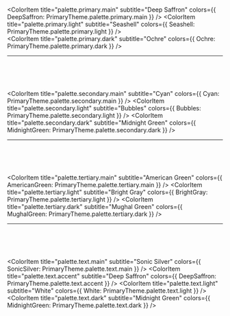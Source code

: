 

<Meta title="Tokens/Colors" />

<ConvoiHeading variant="h4" headingContent="Primary"></ConvoiHeading>
<ColorPalette>  
  <ColorItem 
    title="palette.primary.main" 
    subtitle="Deep Saffron" 
    colors={{ DeepSaffron: PrimaryTheme.palette.primary.main }} 
  />
  <ColorItem 
    title="palette.primary.light" 
    subtitle="Seashell" 
    colors={{ Seashell: PrimaryTheme.palette.primary.light }} 
  />  
  <ColorItem 
    title="palette.primary.dark" 
    subtitle="Ochre" 
    colors={{ Ochre: PrimaryTheme.palette.primary.dark }} 
  />  
</ColorPalette>

<hr></hr>
<br></br>

<ConvoiHeading variant="h4" headingContent="Secondary"></ConvoiHeading>
<ColorPalette>  
  <ColorItem 
    title="palette.secondary.main" 
    subtitle="Cyan" 
    colors={{ Cyan: PrimaryTheme.palette.secondary.main }} 
  />
  <ColorItem 
    title="palette.secondary.light" 
    subtitle="Bubbles" 
    colors={{ Bubbles: PrimaryTheme.palette.secondary.light }} 
  />
  <ColorItem 
    title="palette.secondary.dark" 
    subtitle="Midnight Green" 
    colors={{ MidnightGreen: PrimaryTheme.palette.secondary.dark }} 
  />
</ColorPalette>

<hr></hr>
<br></br>

<ConvoiHeading variant="h4" headingContent="Tertiary"></ConvoiHeading>
<ColorPalette>  
  <ColorItem 
    title="palette.tertiary.main" 
    subtitle="American Green" 
    colors={{ AmericanGreen: PrimaryTheme.palette.tertiary.main }} 
  />
   <ColorItem 
    title="palette.tertiary.light" 
    subtitle="Bright Gray" 
    colors={{ BrightGray: PrimaryTheme.palette.tertiary.light }} 
  />
   <ColorItem 
    title="palette.tertiary.dark" 
    subtitle="Mughal Green" 
    colors={{ MughalGreen: PrimaryTheme.palette.tertiary.dark }} 
  />
</ColorPalette>

<hr></hr>
<br></br>

<ConvoiHeading variant="h4" headingContent="Text"></ConvoiHeading>
<ColorPalette>  
  <ColorItem 
    title="palette.text.main" 
    subtitle="Sonic Silver" 
    colors={{ SonicSilver: PrimaryTheme.palette.text.main }} 
  />
  <ColorItem 
    title="palette.text.accent" 
    subtitle="Deep Saffron" 
    colors={{ DeepSaffron: PrimaryTheme.palette.text.accent }} 
  />
  <ColorItem 
    title="palette.text.light" 
    subtitle="White" 
    colors={{ White: PrimaryTheme.palette.text.light }} 
  />
  <ColorItem 
    title="palette.text.dark" 
    subtitle="Midnight Green" 
    colors={{ MidnightGreen: PrimaryTheme.palette.text.dark }} 
  /> 
</ColorPalette>
